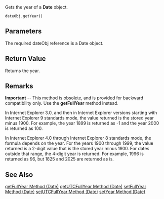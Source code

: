 Gets the year of a '''Date''' object.

 dateObj.getYear() 
==Parameters==
The required dateObj reference is a Date object.


==Return Value==
Returns the year.


==Remarks==
'''Important''' -- This method is obsolete, and is provided for backward compatibility only. Use the '''getFullYear''' method instead.

In Internet Explorer 3.0, and then in Internet Explorer versions starting with Internet Explorer 9 standards mode, the value returned is the stored year minus 1900. For example, the year 1899 is returned as -1 and the year 2000 is returned as 100.

In Internet Explorer 4.0 through Internet Explorer 8 standards mode, the formula depends on the year. For the years 1900 through 1999, the value returned is a 2-digit value that is the stored year minus 1900. For dates outside that range, the 4-digit year is returned. For example, 1996 is returned as 96, but 1825 and 2025 are returned as is.


==See Also==

              

              

              

              

              
[[javascript/Date/getFullYear|getFullYear Method (Date)]]
[[javascript/Date/getUTCFullYear|getUTCFullYear Method (Date)]]
[[javascript/Date/setFullYear|setFullYear Method (Date)]]
[[javascript/Date/setUTCFullYear|setUTCFullYear Method (Date)]]
[[javascript/Date/setYear|setYear Method (Date)]]

